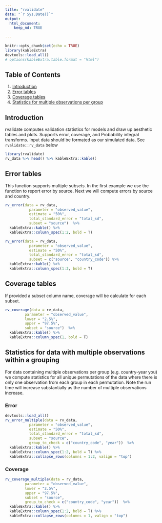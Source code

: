 ```yaml
---
title: "rvalidate"
date: "`r Sys.Date()`"
output:
  html_document:
    keep_md: TRUE
    
---
```


```r
knitr::opts_chunk$set(echo = TRUE)
library(kableExtra)
devtools::load_all()
# options(kableExtra.table.format = "html") 
```


## Table of Contents
1. [Introduction](#intro)
2. [Error tables](#2)
3. [Coverage tables](#3)
4. [Statistics for multiple observations per group](#4)
  
## <a name="intro"></a>
## Introduction
rvalidate computes validation statistics for models and draw up aesthetic tables and plots. Supports error, coverage, and Probability integral transforms. Input data should be formated as our simulated data. See `rvalidate::rv_data` below
```r
library(rvalidate)
rv_data %>% head() %>% kableExtra::kable()
```


## <a name="2"></a>
## Error tables
This function supports multiple subsets. In the first example we use the function to report error by source. Next we will compute errors by source and country.
```r
rv_error(data = rv_data, 
           parameter = "observed_value", 
           estimate = "50%", 
           total_standard_error = "total_sd",
           subset = "source")  %>%
  kableExtra::kable() %>%
  kableExtra::column_spec(1:2, bold = T)
```

```r
rv_error(data = rv_data, 
           parameter = "observed_value", 
           estimate = "50%", 
           total_standard_error = "total_sd",
           subset = c("source", "country_code")) %>%
  kableExtra::kable() %>%
  kableExtra::column_spec(1:3, bold = T)
```

## <a name="3"></a>
## Coverage tables
If provided a subset column name, coverage will be calculate for each subset.
```r
rv_coverage(data = rv_data, 
         parameter = "observed_value", 
         lower = "2.5%", 
         upper = "97.5%", 
         subset = "source")  %>%
  kableExtra::kable() %>%
  kableExtra::column_spec(1, bold = T)
```

## <a name="4"></a>
## Statistics for data with multiple observations within a grouping
For data containing multiple observations per group (e.g. country-year you) we compute statistics for all unique permutations of the data where there is only one observation from each group in each permutation. Note the run time will increase substantially as the number of multiple observations increase.

### Error
```r
devtools::load_all()
rv_error_multiple(data = rv_data, 
           parameter = "observed_value", 
           estimate = "50%", 
           total_standard_error = "total_sd",
           subset = "source",
           group_to_check = c("country_code", "year"))  %>%
  kableExtra::kable() %>%
  kableExtra::column_spec(1:2, bold = T) %>%
  kableExtra::collapse_rows(columns = 1:2, valign = "top") 
```

### Coverage
```r
rv_coverage_multiple(data = rv_data, 
         parameter = "observed_value", 
         lower = "2.5%", 
         upper = "97.5%", 
         subset = "source",
         group_to_check = c("country_code", "year"))  %>%
  kableExtra::kable() %>%
  kableExtra::column_spec(1:2, bold = T) %>%
  kableExtra::collapse_rows(columns = 1, valign = "top")

```

